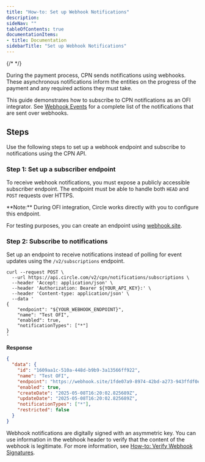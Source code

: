 ```yaml
---
title: "How-to: Set up Webhook Notifications"
description: 
sideNav: ""
tableOfContents: true
documentationItems: 
- title: Documentation
sidebarTitle: "Set up Webhook Notifications"
---
```


{/* <!-- markdownlint-disable MD036 --> */}

During the payment process, CPN sends notifications using webhooks. These
asynchronous notifications inform the entities on the progress of the payment
and any required actions they must take.

This guide demonstrates how to subscribe to CPN notifications as an OFI
integrator. See [Webhook Events](/cpn/references/webhook-events) for a complete
list of the notifications that are sent over webhooks.

## Steps

Use the following steps to set up a webhook endpoint and subscribe to
notifications using the CPN API.

### Step 1: Set up a subscriber endpoint

To receive webhook notifications, you must expose a publicly accessible
subscriber endpoint. The endpoint must be able to handle both `HEAD` and `POST`
requests over HTTPS.

<Note>
**Note:** During OFI integration, Circle works directly with you to configure
this endpoint.
</Note>

For testing purposes, you can create an endpoint using
[webhook.site](https://webhook.site).

### Step 2: Subscribe to notifications

Set up an endpoint to receive notifications instead of polling for event updates
using the `/v2/subscriptions` endpoint.

```shell Shell
curl --request POST \
  --url https://api.circle.com/v2/cpn/notifications/subscriptions \
  --header 'Accept: application/json' \
  --header 'Authorization: Bearer ${YOUR_API_KEY}:' \
  --header 'Content-type: application/json' \
  --data '
{
    "endpoint": "${YOUR_WEBHOOK_ENDPOINT}",
    "name": "Test OFI",
    "enabled": true,
    "notificationTypes": ["*"]
}
'
```

**Response**

```json JSON
{
  "data": {
    "id": "1609aa1c-510a-448d-b9b9-3a13566ff922",
    "name": "Test OFI",
    "endpoint": "https://webhook.site/1fde07a9-8974-42bd-a273-943ffdf0e7d6",
    "enabled": true,
    "createDate": "2025-05-08T16:20:02.825689Z",
    "updateDate": "2025-05-08T16:20:02.825689Z",
    "notificationTypes": ["*"],
    "restricted": false
  }
}
```

Webhook notifications are digitally signed with an asymmetric key. You can use
information in the webhook header to verify that the content of the webhook is
legitimate. For more information, see
[How-to: Verify Webhook Signatures](/cpn/howtos/verify-webhook-signatures).
